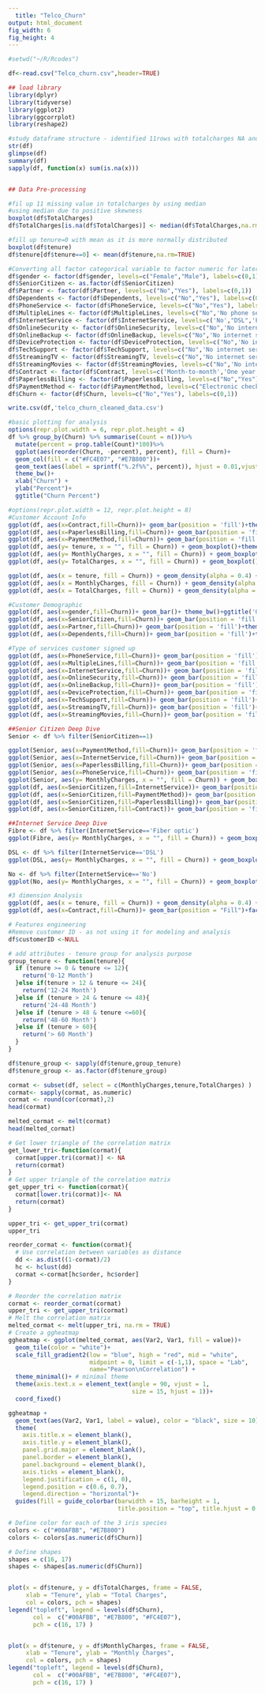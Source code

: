 ---
  title: "Telco_Churn"
output: html_document
fig_width: 6 
fig_height: 4 
---
  
  
```{r}
#setwd("~/R/Rcodes")

df<-read.csv("Telco_churn.csv",header=TRUE)

## load library
library(dplyr)
library(tidyverse) 
library(ggplot2)
library(ggcorrplot)
library(reshape2)

#study dataframe structure - identified 11rows with totalcharges NA and tenure=0
str(df)
glimpse(df)
summary(df)
sapply(df, function(x) sum(is.na(x)))


## Data Pre-processing

#fil up 11 missing value in totalcharges by using median 
#using median due to positive skewness
boxplot(df$TotalCharges)
df$TotalCharges[is.na(df$TotalCharges)] <- median(df$TotalCharges,na.rm=TRUE)

#fill up tenure=0 with mean as it is more normally distributed
boxplot(df$tenure)
df$tenure[df$tenure==0] <- mean(df$tenure,na.rm=TRUE)
```


```{r}
#Converting all factor categorical variable to factor numeric for later predictive modeling purpose
df$gender <- factor(df$gender, levels=c("Female","Male"), labels=c(0,1))
df$SeniorCitizen <- as.factor(df$SeniorCitizen)
df$Partner <- factor(df$Partner, levels=c("No","Yes"), labels=c(0,1))
df$Dependents <- factor(df$Dependents, levels=c("No","Yes"), labels=c(0,1))
df$PhoneService <- factor(df$PhoneService, levels=c("No","Yes"), labels=c(0,1))
df$MultipleLines <- factor(df$MultipleLines, levels=c("No",'No phone service',"Yes"), labels=c(0,1,2))
df$InternetService <- factor(df$InternetService, levels=c('No',"DSL",'Fiber optic'), labels=c(0,1,2))
df$OnlineSecurity <- factor(df$OnlineSecurity, levels=c("No",'No internet service',"Yes"), labels=c(0,1,2))
df$OnlineBackup <- factor(df$OnlineBackup, levels=c("No",'No internet service',"Yes"), labels=c(0,1,2))
df$DeviceProtection <- factor(df$DeviceProtection, levels=c("No",'No internet service',"Yes"), labels=c(0,1,2))
df$TechSupport <- factor(df$TechSupport, levels=c("No",'No internet service',"Yes"), labels=c(0,1,2))
df$StreamingTV <- factor(df$StreamingTV, levels=c("No",'No internet service',"Yes"), labels=c(0,1,2))
df$StreamingMovies <- factor(df$StreamingMovies, levels=c("No",'No internet service',"Yes"), labels=c(0,1,2))
df$Contract <- factor(df$Contract, levels=c('Month-to-month','One year','Two year'),labels=c(0,1,2))
df$PaperlessBilling <- factor(df$PaperlessBilling, levels=c("No","Yes"), labels=c(0,1))
df$PaymentMethod <- factor(df$PaymentMethod, levels=c("Electronic check","Mailed check",'Bank transfer (automatic)','Credit card (automatic)'), labels=c(1,2,3,4))
df$Churn <- factor(df$Churn, levels=c("No","Yes"), labels=c(0,1))

```


```{r}
write.csv(df,'telco_churn_cleaned_data.csv')
```

```{r}
#basic plotting for analysis
options(repr.plot.width = 6, repr.plot.height = 4)
df %>% group_by(Churn) %>% summarise(Count = n())%>% 
  mutate(percent = prop.table(Count)*100)%>%
  ggplot(aes(reorder(Churn, -percent), percent), fill = Churn)+
  geom_col(fill = c("#FC4E07", "#E7B800"))+
  geom_text(aes(label = sprintf("%.2f%%", percent)), hjust = 0.01,vjust = -0.5, size =3)+ 
  theme_bw()+  
  xlab("Churn") + 
  ylab("Percent")+
  ggtitle("Churn Percent")
```

```{r}
#options(repr.plot.width = 12, repr.plot.height = 8)
#Customer Account Info
ggplot(df, aes(x=Contract,fill=Churn))+ geom_bar(position = 'fill')+theme_bw()+ggtitle('Contract vs Churn')
ggplot(df, aes(x=PaperlessBilling,fill=Churn))+ geom_bar(position = 'fill')+theme_bw()+ggtitle('PaperlessBilling vs Churn')
ggplot(df, aes(x=PaymentMethod,fill=Churn))+ geom_bar(position = 'fill')+theme_bw()+ggtitle('PaymentMethod vs Churn')
ggplot(df, aes(y= tenure, x = "", fill = Churn)) + geom_boxplot()+theme_bw()+ xlab("")+ggtitle('Tenure vs Churn')
ggplot(df, aes(y= MonthlyCharges, x = "", fill = Churn)) + geom_boxplot()+theme_bw()+ xlab("")+ggtitle('MonthlyCharges vs Churn')
ggplot(df, aes(y= TotalCharges, x = "", fill = Churn)) + geom_boxplot()+theme_bw()+ xlab("")+ggtitle('TotalCharges vs Churn')

ggplot(df, aes(x = tenure, fill = Churn)) + geom_density(alpha = 0.4) + labs(title = "Churn by tenure")
ggplot(df, aes(x = MonthlyCharges, fill = Churn)) + geom_density(alpha = 0.4) + labs(title = "Churn by Monthly Charges")
ggplot(df, aes(x = TotalCharges, fill = Churn)) + geom_density(alpha = 0.4) + labs(title = "Churn by Total Charges")

```

```{r}
#Customer Demographic
ggplot(df, aes(x=gender,fill=Churn))+ geom_bar()+ theme_bw()+ggtitle('Gender vs Churn')
ggplot(df, aes(x=SeniorCitizen,fill=Churn))+ geom_bar(position = 'fill')+theme_bw()+ggtitle('Senior Citizen vs Churn')
ggplot(df, aes(x=Partner,fill=Churn))+ geom_bar(position = 'fill')+theme_bw()+ggtitle('Partner vs Churn')
ggplot(df, aes(x=Dependents,fill=Churn))+ geom_bar(position = 'fill')+theme_bw()+ggtitle('Dependents vs Churn')

```

```{r}
#Type of services customer signed up 
ggplot(df, aes(x=PhoneService,fill=Churn))+ geom_bar(position = 'fill')+theme_bw()+ggtitle('PhoneService vs Churn')
ggplot(df, aes(x=MultipleLines,fill=Churn))+ geom_bar(position = 'fill')+theme_bw()+ggtitle('MultipleLines vs Churn')
ggplot(df, aes(x=InternetService,fill=Churn))+ geom_bar(position = 'fill')+theme_bw()+ggtitle('InternetService vs Churn')       
ggplot(df, aes(x=OnlineSecurity,fill=Churn))+ geom_bar(position = 'fill')+theme_bw()+ggtitle('OnlineSecurity vs Churn') 
ggplot(df, aes(x=OnlineBackup,fill=Churn))+ geom_bar(position = 'fill')+theme_bw()+ggtitle('OnlineBackup vs Churn') 
ggplot(df, aes(x=DeviceProtection,fill=Churn))+ geom_bar(position = 'fill')+theme_bw()+ggtitle('DeviceProtection vs Churn') 
ggplot(df, aes(x=TechSupport,fill=Churn))+ geom_bar(position = 'fill')+theme_bw()+ggtitle('TechSupport vs Churn')
ggplot(df, aes(x=StreamingTV,fill=Churn))+ geom_bar(position = 'fill')+theme_bw()+ggtitle('StreamingTV vs Churn')
ggplot(df, aes(x=StreamingMovies,fill=Churn))+ geom_bar(position = 'fill')+theme_bw()+ggtitle('StreamingMovies vs Churn')


```

```{r}
##Senior Citizen Deep Dive
Senior <- df %>% filter(SeniorCitizen==1)

ggplot(Senior, aes(x=PaymentMethod,fill=Churn))+ geom_bar(position = 'fill')+theme_bw()+ggtitle('Senior Citizen Payment Method vs Churn')
ggplot(Senior, aes(x=InternetService,fill=Churn))+ geom_bar(position = 'fill')+theme_bw()+ggtitle('Senior Citizen Internet Service vs Churn')
ggplot(Senior, aes(x=PaperlessBilling,fill=Churn))+ geom_bar(position = 'fill')+theme_bw()+ggtitle('Senior Citizen Paperless Billing vs Churn')
ggplot(Senior, aes(x=PhoneService,fill=Churn))+ geom_bar(position = 'fill')+theme_bw()+ggtitle('Senior Citizen Phone Service vs Churn')
ggplot(Senior, aes(y= MonthlyCharges, x = "", fill = Churn)) + geom_boxplot()+theme_bw()+ xlab("")+ggtitle('MonthlyCharges vs Churn')
ggplot(df, aes(x=SeniorCitizen,fill=InternetService))+ geom_bar(position = 'fill')+theme_bw()+ggtitle('Senior Citizen vs Internet Service')
ggplot(df, aes(x=SeniorCitizen,fill=PaymentMethod))+ geom_bar(position = 'fill')+theme_bw()+ggtitle('Senior Citizen vs Payment Method')
ggplot(df, aes(x=SeniorCitizen,fill=PaperlessBilling))+ geom_bar(position = 'fill')+theme_bw()+ggtitle('Senior Citizen vs Paperless Billing')
ggplot(df, aes(x=SeniorCitizen,fill=Contract))+ geom_bar(position = 'fill')+theme_bw()+ggtitle('Senior Citizen vs Contract')

```

```{r}
##Internet Service Deep Dive
Fibre <- df %>% filter(InternetService=='Fiber optic')
ggplot(Fibre, aes(y= MonthlyCharges, x = "", fill = Churn)) + geom_boxplot()+theme_bw()+ xlab("")+ggtitle('Fibre Optic MonthlyCharges vs Churn')

DSL <- df %>% filter(InternetService=='DSL')
ggplot(DSL, aes(y= MonthlyCharges, x = "", fill = Churn)) + geom_boxplot()+theme_bw()+ xlab("")+ggtitle('DSL MonthlyCharges vs Churn')

No <- df %>% filter(InternetService=='No')
ggplot(No, aes(y= MonthlyCharges, x = "", fill = Churn)) + geom_boxplot()+theme_bw()+ xlab("")+ggtitle('No Internet MonthlyCharges vs Churn')

```

```{r}
#3 dimension Analysis 
ggplot(df, aes(x = tenure, fill = Churn)) + geom_density(alpha = 0.4) + labs(title = "Tenure Churn by Citizen type") + facet_wrap(~SeniorCitizen)
ggplot(df, aes(x=Contract,fill=Churn))+ geom_bar(position = "Fill")+facet_wrap(~gender) + theme_bw()+ggtitle('Contract vs Churn by Senior')

```


```{r}
# Features engineering
#Remove customer ID - as not using it for modeling and analysis
df$customerID <-NULL

# add attributes - tenure group for analysis purpose
group_tenure <- function(tenure){
  if (tenure >= 0 & tenure <= 12){
    return('0-12 Month')
  }else if(tenure > 12 & tenure <= 24){
    return('12-24 Month')
  }else if (tenure > 24 & tenure <= 48){
    return('24-48 Month')
  }else if (tenure > 48 & tenure <=60){
    return('48-60 Month')
  }else if (tenure > 60){
    return('> 60 Month')
  }
}

df$tenure_group <- sapply(df$tenure,group_tenure)
df$tenure_group <- as.factor(df$tenure_group)
```

```{r}
cormat <- subset(df, select = c(MonthlyCharges,tenure,TotalCharges) ) 
cormat<- sapply(cormat, as.numeric)
cormat <- round(cor(cormat),2)
head(cormat)
```

```{r}
melted_cormat <- melt(cormat)
head(melted_cormat)

```

```{r}
# Get lower triangle of the correlation matrix
get_lower_tri<-function(cormat){
  cormat[upper.tri(cormat)] <- NA
  return(cormat)
}
# Get upper triangle of the correlation matrix
get_upper_tri <- function(cormat){
  cormat[lower.tri(cormat)]<- NA
  return(cormat)
}

```

```{r}
upper_tri <- get_upper_tri(cormat)
upper_tri
```

```{r}
reorder_cormat <- function(cormat){
  # Use correlation between variables as distance
  dd <- as.dist((1-cormat)/2)
  hc <- hclust(dd)
  cormat <-cormat[hc$order, hc$order]
}

```

```{r, fig.width=10, fig.height=8}
# Reorder the correlation matrix
cormat <- reorder_cormat(cormat)
upper_tri <- get_upper_tri(cormat)
# Melt the correlation matrix
melted_cormat <- melt(upper_tri, na.rm = TRUE)
# Create a ggheatmap
ggheatmap <- ggplot(melted_cormat, aes(Var2, Var1, fill = value))+
  geom_tile(color = "white")+
  scale_fill_gradient2(low = "blue", high = "red", mid = "white", 
                       midpoint = 0, limit = c(-1,1), space = "Lab", 
                       name="Pearson\nCorrelation") +
  theme_minimal()+ # minimal theme
  theme(axis.text.x = element_text(angle = 90, vjust = 1, 
                                   size = 15, hjust = 1))+
  coord_fixed()

```

```{r, fig.width=10, fig.height=8}
ggheatmap + 
  geom_text(aes(Var2, Var1, label = value), color = "black", size = 10) +
  theme(
    axis.title.x = element_blank(),
    axis.title.y = element_blank(),
    panel.grid.major = element_blank(),
    panel.border = element_blank(),
    panel.background = element_blank(),
    axis.ticks = element_blank(),
    legend.justification = c(1, 0),
    legend.position = c(0.6, 0.7),
    legend.direction = "horizontal")+
  guides(fill = guide_colorbar(barwidth = 15, barheight = 1,
                               title.position = "top", title.hjust = 0.5))

```
```{r}
# Define color for each of the 3 iris species
colors <- c("#00AFBB", "#E7B800")
colors <- colors[as.numeric(df$Churn)]

# Define shapes
shapes = c(16, 17) 
shapes <- shapes[as.numeric(df$Churn)]


plot(x = df$tenure, y = df$TotalCharges, frame = FALSE,
     xlab = "Tenure", ylab = "Total Charges",
     col = colors, pch = shapes)
legend("topleft", legend = levels(df$Churn),
       col =  c("#00AFBB", "#E7B800", "#FC4E07"),
       pch = c(16, 17) )


plot(x = df$tenure, y = df$MonthlyCharges, frame = FALSE,
     xlab = "Tenure", ylab = "Monthly Charges",
     col = colors, pch = shapes)
legend("topleft", legend = levels(df$Churn),
       col =  c("#00AFBB", "#E7B800", "#FC4E07"),
       pch = c(16, 17) )


```